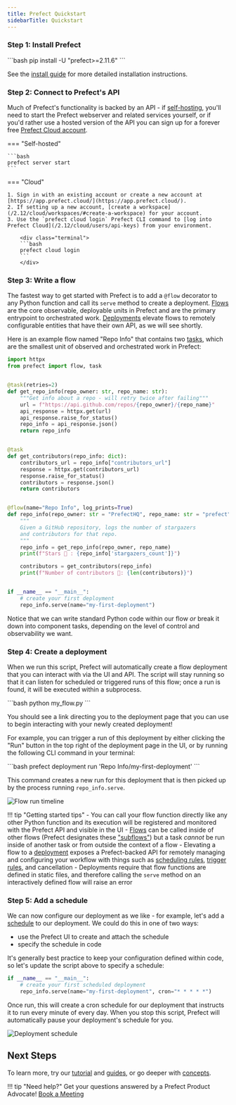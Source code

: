 ```yaml
---
title: Prefect Quickstart
sidebarTitle: Quickstart
---
```



### Step 1: Install Prefect

<div class="terminal">
```bash
pip install -U "prefect>=2.11.6"
```
</div>

See the [install guide](/2.12/getting-started/installation/) for more detailed installation instructions.

### Step 2: Connect to Prefect's API

Much of Prefect's functionality is backed by an API - if [self-hosting](/2.12/guides/host/), you'll need to start the Prefect webserver and related services yourself, or if you'd rather use a hosted version of the API you can sign up for a forever free [Prefect Cloud account](/2.12/cloud/).


=== "Self-hosted"

    ```bash
    prefect server start
    ```

=== "Cloud"

    1. Sign in with an existing account or create a new account at [https://app.prefect.cloud/](https://app.prefect.cloud/).
    2. If setting up a new account, [create a workspace](/2.12/cloud/workspaces/#create-a-workspace) for your account.
    3. Use the `prefect cloud login` Prefect CLI command to [log into Prefect Cloud](/2.12/cloud/users/api-keys) from your environment.

        <div class="terminal">
        ```bash
        prefect cloud login
        ```
        </div>


### Step 3: Write a flow

The fastest way to get started with Prefect is to add a `@flow` decorator to any Python function and call its `serve` method to create a deployment. [Flows](/2.12/concepts/flows/) are the core observable, deployable units in Prefect and are the primary entrypoint to orchestrated work. [Deployments](/2.12/concepts/deployments/) elevate flows to remotely configurable entities that have their own API, as we will see shortly.

Here is an example flow named "Repo Info" that contains two [tasks](/2.12/concepts/tasks/), which are the smallest unit of observed and orchestrated work in Prefect:

```python title="my_flow.py"
import httpx
from prefect import flow, task


@task(retries=2)
def get_repo_info(repo_owner: str, repo_name: str):
    """Get info about a repo - will retry twice after failing"""
    url = f"https://api.github.com/repos/{repo_owner}/{repo_name}"
    api_response = httpx.get(url)
    api_response.raise_for_status()
    repo_info = api_response.json()
    return repo_info


@task
def get_contributors(repo_info: dict):
    contributors_url = repo_info["contributors_url"]
    response = httpx.get(contributors_url)
    response.raise_for_status()
    contributors = response.json()
    return contributors


@flow(name="Repo Info", log_prints=True)
def repo_info(repo_owner: str = "PrefectHQ", repo_name: str = "prefect"):
    """
    Given a GitHub repository, logs the number of stargazers
    and contributors for that repo.
    """
    repo_info = get_repo_info(repo_owner, repo_name)
    print(f"Stars 🌠 : {repo_info['stargazers_count']}")

    contributors = get_contributors(repo_info)
    print(f"Number of contributors 👷: {len(contributors)}")


if __name__ == "__main__":
    # create your first deployment
    repo_info.serve(name="my-first-deployment")
```

Notice that we can write standard Python code within our flow _or_ break it down into component tasks, depending on the level of control and observability we want.

### Step 4: Create a deployment

When we run this script, Prefect will automatically create a flow deployment that you can interact with via the UI and API. The script will stay running so that it can listen for scheduled or triggered runs of this flow; once a run is found, it will be executed within a subprocess.

<div class="terminal">
```bash
python my_flow.py
```
</div> 

You should see a link directing you to the deployment page that you can use to begin interacting with your newly created deployment!

For example, you can trigger a run of this deployment by either clicking the "Run" button in the top right of the deployment page in the UI, or by running the following CLI command in your terminal:

<div class="terminal">
```bash
prefect deployment run 'Repo Info/my-first-deployment'  
```
</div> 

This command creates a new run for this deployment that is then picked up by the process running `repo_info.serve`.

![Flow run timeline](/2.12/img/ui/flow-run-diagram.jpg)

!!! tip "Getting started tips"
    - You can call your flow function directly like any other Python function and its execution will be registered and monitored with the Prefect API and visible in the UI
    - [Flows](/2.12/concepts/flows) can be called inside of other flows (Prefect designates these ["subflows"](/2.12/concepts/flows/#composing-flows)) but a task _cannot_ be run inside of another task or from outside the context of a flow
    - Elevating a flow to a [deployment](/2.12/concepts/deployments/) exposes a Prefect-backed API for remotely managing and configuring your workflow with things such as [scheduling rules](/2.12/concepts/schedules/), [trigger rules](/2.12/cloud/automations/), and cancellation 
    - Deployments require that flow functions are defined in static files, and therefore calling the `serve` method on an interactively defined flow will raise an error


### Step 5: Add a schedule

We can now configure our deployment as we like - for example, let's add a [schedule](/2.12/concepts/schedules/) to our deployment.  We could do this in one of two ways:

- use the Prefect UI to create and attach the schedule
- specify the schedule in code

It's generally best practice to keep your configuration defined within code, so let's update the script above to specify a schedule:

```python
if __name__ == "__main__":
    # create your first scheduled deployment
    repo_info.serve(name="my-first-deployment", cron="* * * * *")
```

Once run, this will create a cron schedule for our deployment that instructs it to run every minute of every day. When you stop this script, Prefect will automatically pause your deployment's schedule for you.

![Deployment schedule](/2.12/img/ui/deployment-cron-schedule.png)

## Next Steps

To learn more, try our [tutorial](/2.12/tutorial) and [guides](/2.12/guides), or go deeper with [concepts](/2.12/concepts).

!!! tip "Need help?"
    Get your questions answered by a Prefect Product Advocate! [Book a Meeting](https://calendly.com/prefect-experts/prefect-product-advocates?utm_campaign=prefect_docs_cloud&utm_content=prefect_docs&utm_medium=docs&utm_source=docs)
